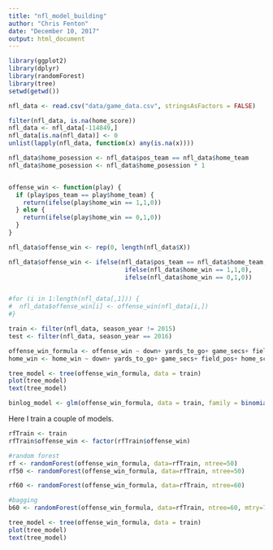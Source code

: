 ```yaml
---
title: "nfl_model_building"
author: "Chris Fenton"
date: "December 10, 2017"
output: html_document
---
```


```r
library(ggplot2)
library(dplyr)
library(randomForest)
library(tree)
setwd(getwd())

nfl_data <- read.csv("data/game_data.csv", stringsAsFactors = FALSE)

filter(nfl_data, is.na(home_score))
nfl_data <- nfl_data[-114849,]
nfl_data[is.na(nfl_data)] <- 0
unlist(lapply(nfl_data, function(x) any(is.na(x))))

nfl_data$home_posession <- nfl_data$pos_team == nfl_data$home_team
nfl_data$home_posession <- nfl_data$home_posession * 1


offense_win <- function(play) {
  if (play$pos_team == play$home_team) {
    return(ifelse(play$home_win == 1,1,0))
  } else {
    return(ifelse(play$home_win == 0,1,0))
  } 
}

nfl_data$offense_win <- rep(0, length(nfl_data$X))

nfl_data$offense_win <- ifelse(nfl_data$pos_team == nfl_data$home_team,
                                ifelse(nfl_data$home_win == 1,1,0),
                                ifelse(nfl_data$home_win == 0,1,0))


#for (i in 1:length(nfl_data[,1])) {
#  nfl_data$offense_win[i] <- offense_win(nfl_data[i,])
#}

train <- filter(nfl_data, season_year != 2015)
test <- filter(nfl_data, season_year == 2016)
```


```r
offense_win_formula <- offense_win ~ down+ yards_to_go+ game_secs+ field_pos+ home_score+ away_score+ home_posession
home_win <- home_win ~ down+ yards_to_go+ game_secs+ field_pos+ home_score+ away_score+ home_posession

tree_model <- tree(offense_win_formula, data = train)
plot(tree_model)
text(tree_model)

binlog_model <- glm(offense_win_formula, data = train, family = binomial(link="logit"))

```

Here I train a couple of models.

```r
rfTrain <- train
rfTrain$offense_win <- factor(rfTrain$offense_win)

#random forest
rf <- randomForest(offense_win_formula, data=rfTrain, ntree=50)
rf50 <- randomForest(offense_win_formula, data=rfTrain, ntree=50)

rf60 <- randomForest(offense_win_formula, data=rfTrain, ntree=60)

#bagging
b60 <- randomForest(offense_win_formula, data=rfTrain, ntree=60, mtry=7)

```



```r
tree_model <- tree(offense_win_formula, data = train)
plot(tree_model)
text(tree_model)
```